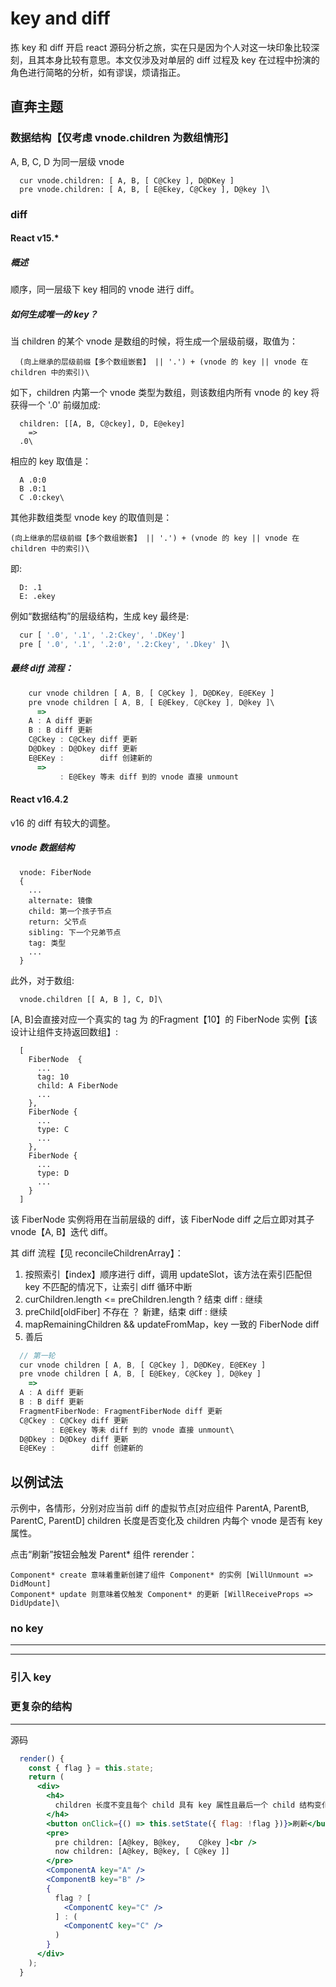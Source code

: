 # key and diff



拣 key 和 diff 开启 react 源码分析之旅，实在只是因为个人对这一块印象比较深刻，且其本身比较有意思。本文仅涉及对单层的 diff 过程及 key 在过程中扮演的角色进行简略的分析，如有谬误，烦请指正。

## 直奔主题

### 数据结构【仅考虑 vnode.children 为数组情形】

  A, B, C, D 为同一层级 vnode

```
  cur vnode.children: [ A, B, [ C@Ckey ], D@DKey ]
  pre vnode.children: [ A, B, [ E@Ekey, C@Ckey ], D@key ]\
```

### diff

#### React v15.*

#####  概述

  顺序，同一层级下 key 相同的 vnode 进行 diff。

##### 如何生成唯一的 key？

  当 children 的某个 vnode 是数组的时候，将生成一个层级前缀，取值为：

```
  (向上继承的层级前缀【多个数组嵌套】 || '.') + (vnode 的 key || vnode 在 children 中的索引)\
```

  如下，children 内第一个 vnode 类型为数组，则该数组内所有 vnode 的 key 将获得一个 '.0' 前缀加成:
```
  children: [[A, B, C@ckey], D, E@ekey]
    =>
  .0\
```
  相应的 key 取值是：

```
  A .0:0
  B .0:1
  C .0:ckey\
```

  其他非数组类型 vnode key 的取值则是：
  
    (向上继承的层级前缀【多个数组嵌套】 || '.') + (vnode 的 key || vnode 在 children 中的索引)\

  即:
```
  D: .1
  E: .ekey
```
  
  例如“数据结构”的层级结构，生成 key 最终是:

```jsx
  cur [ '.0', '.1', '.2:Ckey', '.DKey'] 
  pre [ '.0', '.1', '.2:0', '.2:Ckey', '.Dkey' ]\
```

##### 最终 diff 流程：

```jsx
    cur vnode children [ A, B, [ C@Ckey ], D@DKey, E@EKey ]
    pre vnode children [ A, B, [ E@Ekey, C@Ckey ], D@key ]\
      =>
    A : A diff 更新
    B : B diff 更新
    C@Ckey : C@Ckey diff 更新
    D@Dkey : D@Dkey diff 更新
    E@EKey :        diff 创建新的
      =>
           : E@Ekey 等未 diff 到的 vnode 直接 unmount
```

#### React v16.4.2

v16 的 diff 有较大的调整。

##### vnode 数据结构

```
  vnode: FiberNode
  {
    ...
    alternate: 镜像
    child: 第一个孩子节点
    return: 父节点
    sibling: 下一个兄弟节点
    tag: 类型
    ...
  }
```

  此外，对于数组:
```
  vnode.children [[ A, B ], C, D]\
```
  [A, B]会直接对应一个真实的 tag 为 的Fragment【10】的 FiberNode 实例【该设计让组件支持返回数组】:
```
  [
    FiberNode  {
      ...
      tag: 10
      child: A FiberNode
      ...
    },
    FiberNode {
      ...
      type: C
      ...
    },
    FiberNode {
      ...
      type: D
      ...
    }
  ]
```

  该 FiberNode 实例将用在当前层级的 diff，该 FiberNode diff 之后立即对其子 vnode【A, B】迭代 diff。


  其 diff 流程【见 reconcileChildrenArray】：

  1. 按照索引【index】顺序进行 diff，调用 updateSlot，该方法在索引匹配但 key 不匹配的情况下，让索引 diff 循环中断
  2. curChildren.length <= preChildren.length ? 结束 diff : 继续
  3. preChild[oldFiber] 不存在 ？ 新建，结束 diff : 继续
  4. mapRemainingChildren && updateFromMap，key 一致的 FiberNode diff
  5. 善后

```jsx
  // 第一轮
  cur vnode children [ A, B, [ C@Ckey ], D@DKey, E@EKey ]
  pre vnode children [ A, B, [ E@Ekey, C@Ckey ], D@key ]
    =>
  A : A diff 更新
  B : B diff 更新
  FragmentFiberNode: FragmentFiberNode diff 更新
  C@Ckey : C@Ckey diff 更新
         : E@Ekey 等未 diff 到的 vnode 直接 unmount\
  D@Dkey : D@Dkey diff 更新
  E@EKey :        diff 创建新的
```

## 以例试法

示例中，各情形，分别对应当前 diff 的虚拟节点[对应组件 ParentA, ParentB, ParentC, ParentD] children 长度是否变化及 children 内每个 vnode 是否有 key 属性。

点击“刷新”按钮会触发 Parent* 组件 rerender：

    Component* create 意味着重新创建了组件 Component* 的实例 [WillUnmount => DidMount]
    Component* update 则意味着仅触发 Component* 的更新 [WillReceiveProps => DidUpdate]\

### no key 

<Playground>
  <ParentA />
  <hr />
  <ParentB />
  <hr />
  <ParentC />
</Playground>

### 引入 key

<Playground>
  <ParentD />
</Playground>

### 更复杂的结构

<Playground>
  <ParentE />
  <hr />
</Playground>

源码


```jsx
  render() {
    const { flag } = this.state;
    return (
      <div>
        <h4>
          children 长度不变且每个 child 具有 key 属性且最后一个 child 结构变化
        </h4>
        <button onClick={() => this.setState({ flag: !flag })}>刷新</button>
        <pre>
          pre children: [A@key, B@key,    C@key ]<br />
          now children: [A@key, B@key, [ C@key ]]
        </pre>
        <ComponentA key="A" />
        <ComponentB key="B" />
        {
          flag ? [
            <ComponentC key="C" />
          ] : (
            <ComponentC key="C" />
          )
        }
      </div>
    );
  }
```
